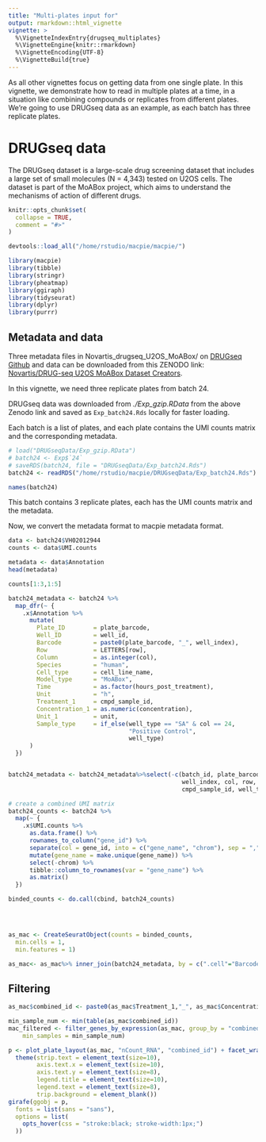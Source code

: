 ```yaml
---
title: "Multi-plates input for"
output: rmarkdown::html_vignette
vignette: >
  %\VignetteIndexEntry{drugseq_multiplates}
  %\VignetteEngine{knitr::rmarkdown}
  %\VignetteEncoding{UTF-8}
  %\VignetteBuild{true}
---
```


As all other vignettes focus on getting data from one single plate. In this vignette, we demonstrate how to read in multiple plates at a time, in a situation like combining compounds or replicates from different plates. We're going to use DRUGseq data as an example, as each batch has three replicate plates. 


# DRUGseq data

The DRUGseq dataset is a large-scale drug screening dataset that includes a large set of small molecules (N = 4,343) tested on U2OS cells. The dataset is part of the MoABox project, which aims to understand the mechanisms of action of different drugs.


```r
knitr::opts_chunk$set(
  collapse = TRUE,
  comment = "#>"
)
```



```r
devtools::load_all("/home/rstudio/macpie/macpie/")
```


```r
library(macpie)
library(tibble)
library(stringr)
library(pheatmap)
library(ggiraph)
library(tidyseurat)
library(dplyr)
library(purrr)
```





## Metadata and data

Three metadata files in Novartis_drugseq_U2OS_MoABox/ on [DRUGseq Github](https://github.com/Novartis/DRUG-seq/tree/main/data/Novartis_drugseq_U2OS_MoABox) and data can be downloaded from this ZENODO link: [Novartis/DRUG-seq U2OS MoABox Dataset Creators](https://zenodo.org/records/14291446).

In this vignette, we need three replicate plates from batch 24.

DRUGseq data was downloaded from *./Exp_gzip.RData* from the above Zenodo link and saved as `Exp_batch24.Rds` locally for faster loading.

Each batch is a list of plates, and each plate contains the UMI counts matrix and the corresponding metadata.


```r
# load("DRUGseqData/Exp_gzip.RData")
# batch24 <- Exp$`24`
# saveRDS(batch24, file = "DRUGseqData/Exp_batch24.Rds")
batch24 <- readRDS("/home/rstudio/macpie/DRUGseqData/Exp_batch24.Rds")
```


```r
names(batch24)
```

This batch contains 3 replicate plates, each has the UMI counts matrix and the metadata.

Now, we convert the metadata format to macpie metadata format. 


```r
data <- batch24$VH02012944
counts <- data$UMI.counts

metadata <- data$Annotation
head(metadata)
```


```r
counts[1:3,1:5]
```




```r

batch24_metadata <- batch24 %>% 
  map_dfr(~ {
    .x$Annotation %>%
      mutate(
        Plate_ID        = plate_barcode,
        Well_ID         = well_id,
        Barcode         = paste0(plate_barcode, "_", well_index),
        Row             = LETTERS[row],
        Column          = as.integer(col),
        Species         = "human",
        Cell_type       = cell_line_name,
        Model_type      = "MoABox",
        Time            = as.factor(hours_post_treatment),
        Unit            = "h",
        Treatment_1     = cmpd_sample_id,
        Concentration_1 = as.numeric(concentration),
        Unit_1          = unit,
        Sample_type     = if_else(well_type == "SA" & col == 24,
                                  "Positive Control",
                                  well_type)
      )
  })


batch24_metadata <- batch24_metadata%>%select(-c(batch_id, plate_barcode,plate_index, well_id,
                                                 well_index, col, row, biosample_id, external_biosample_id,
                                                 cmpd_sample_id, well_type, cell_line_name, cell_line_ncn, concentration, unit, hours_post_treatment, Sample))
```





```r
# create a combined UMI matrix
batch24_counts <- batch24 %>%
  map(~ {
    .x$UMI.counts %>%
      as.data.frame() %>% 
      rownames_to_column("gene_id") %>%
      separate(col = gene_id, into = c("gene_name", "chrom"), sep = ",") %>%
      mutate(gene_name = make.unique(gene_name)) %>%
      select(-chrom) %>%
      tibble::column_to_rownames(var = "gene_name") %>%
      as.matrix()
  })

binded_counts <- do.call(cbind, batch24_counts)


  
```



```r
as_mac <- CreateSeuratObject(counts = binded_counts, 
  min.cells = 1, 
  min.features = 1)

as_mac<- as_mac%>% inner_join(batch24_metadata, by = c(".cell"="Barcode"))
```

## Filtering


```r
as_mac$combined_id <- paste0(as_mac$Treatment_1,"_", as_mac$Concentration_1)

min_sample_num <- min(table(as_mac$combined_id))
mac_filtered <- filter_genes_by_expression(as_mac, group_by = "combined_id", min_counts = 10,
    min_samples = min_sample_num)

```


```r
p <- plot_plate_layout(as_mac, "nCount_RNA", "combined_id") + facet_wrap(~orig.ident, ncol = 1) + 
  theme(strip.text = element_text(size=10),
        axis.text.x = element_text(size=10), 
        axis.text.y = element_text(size=8),
        legend.title = element_text(size=10),
        legend.text = element_text(size=8),
        trip.background = element_blank())
girafe(ggobj = p, 
  fonts = list(sans = "sans"),
  options = list(
    opts_hover(css = "stroke:black; stroke-width:1px;")
  ))
```



